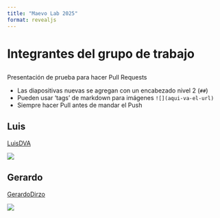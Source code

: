 ```yaml
---
title: "Maevo Lab 2025"
format: revealjs
---
```


# Integrantes del grupo de trabajo

##

Presentación de prueba para hacer Pull Requests

- Las diapositivas nuevas se agregan con un encabezado nivel 2 (`##`)
- Pueden usar 'tags' de markdown para imágenes `![](aqui-va-el-url)`
- Siempre hacer Pull antes de mandar el Push

## Luis

[LuisDVA](https://github.com/luisDVA)

![](https://www.logan.qld.gov.au/logan/images/greaterglidernew.png)

## Gerardo

[GerardoDirzo](https://github.com/GerardoDirzo)

![](https://static.inaturalist.org/photos/1338072/large.jpg)
